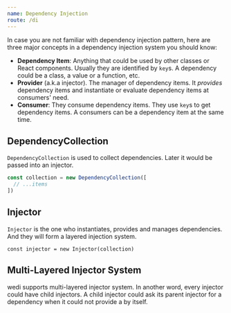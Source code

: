 ```yaml
---
name: Dependency Injection
route: /di
---
```


In case you are not familiar with dependency injection pattern, here are three major concepts in a dependency injection system you should know:

- **Dependency Item**: Anything that could be used by other classes or React components. Usually they are identified by `key`s. A dependency could be a class, a value or a function, etc.
- **Provider** (a.k.a injector). The manager of dependency items. It _provides_ dependency items and instantiate or evaluate dependency items at consumers' need.
- **Consumer**: They consume dependency items. They use `key`s to get dependency items. A consumers can be a dependency item at the same time.

## DependencyCollection

`DependencyCollection` is used to collect dependencies. Later it would be passed into an injector.

```ts
const collection = new DependencyCollection([
  // ...items
])
```

## Injector

`Injector` is the one who instantiates, provides and manages dependencies. And they will form a layered injection system.

```tsx
const injector = new Injector(collection)
```

## Multi-Layered Injector System

wedi supports multi-layered injector system. In another word, every injector could have child injectors. A child injector could ask its parent injector for a dependency when it could not provide a by itself.
